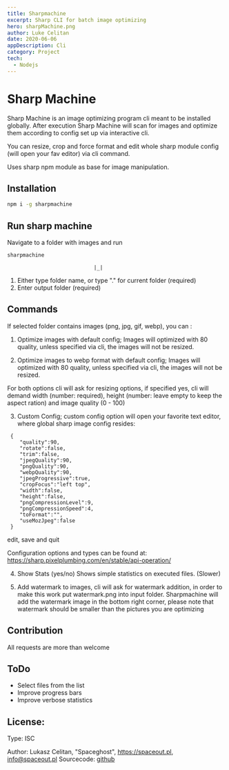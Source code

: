 ```yaml
---
title: Sharpmachine
excerpt: Sharp CLI for batch image optimizing
hero: sharpMachine.png
author: Luke Celitan
date: 2020-06-06
appDescription: Cli
category: Project
tech:
  - Nodejs
---
```


# Sharp Machine

Sharp Machine is an image optimizing program cli meant to be installed globally. After execution Sharp Machine will scan for images and optimize them according to config set up via interactive cli.

You can resize, crop and force format and edit whole sharp module config (will open your fav editor) via cli command.

Uses sharp npm module as base for image manipulation.

## Installation

```sh
npm i -g sharpmachine
```

## Run sharp machine

Navigate to a folder with images and run

```sh
sharpmachine
```

                                |_|

1. Either type folder name, or type "." for current folder (required)
2. Enter output folder (required)

## Commands

If selected folder contains images (png, jpg, gif, webp), you can :

1. Optimize images with default config; Images will optimized with 80 quality, unless specified via cli, the images will not be resized.

2. Optimize images to webp format with default config; Images will optimized with 80 quality, unless specified via cli, the images will not be resized.

For both options cli will ask for resizing options, if specified yes, cli will demand width (number: required), height (number: leave empty to keep the aspect ration) and image quality (0 - 100)

3. Custom Config; custom config option will open your favorite text editor, where global sharp image config resides:

```
 {
    "quality":90,
    "rotate":false,
    "trim":false,
    "jpegQuality":90,
    "pngQuality":90,
    "webpQuality":90,
    "jpegProgressive":true,
    "cropFocus":"left top",
    "width":false,
    "height":false,
    "pngCompressionLevel":9,
    "pngCompressionSpeed":4,
    "toFormat":"",
    "useMozJpeg":false
 }

```

edit, save and quit

Configuration options and types can be found at: https://sharp.pixelplumbing.com/en/stable/api-operation/

4. Show Stats (yes/no) Shows simple statistics on executed files. (Slower)

5. Add watermark to images, cli will ask for watermark addition, in order to make this work put watermark.png into input folder. Sharpmachine will add the watermark image in the bottom right corner, please note that watermark should be smaller than the pictures you are optimizing

## Contribution

All requests are more than welcome

## ToDo

- Select files from the list
- Improve progress bars
- Improve verbose statistics

## License:

Type: ISC

Author: Lukasz Celitan, "Spaceghost", https://spaceout.pl, info@spaceout.pl
Sourcecode: [github](https://github.com/MassivDash/SharpMachine)
